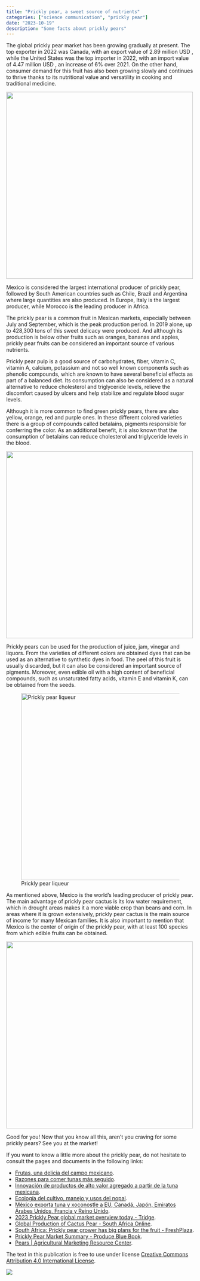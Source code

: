 ```yaml
---
title: "Prickly pear, a sweet source of nutrients"
categories: ["science communication", "prickly pear"]
date: "2023-10-19"
description: "Some facts about prickly pears"
---
```


The global prickly pear market has been growing gradually at present. The top exporter in 2022 was Canada, with an export value of 2.89 million USD , while the United States was the top importer in 2022, with an import value of 4.47 million USD , an increase of 6% over 2021. On the other hand, consumer demand for this fruit has also been growing slowly and continues to thrive thanks to its nutritional value and versatility in cooking and traditional medicine.

![](img/prickly_pear.jpg){fig-align="center" width="500"}

Mexico is considered the largest international producer of prickly pear, followed by South American countries such as Chile, Brazil and Argentina where large quantities are also produced. In Europe, Italy is the largest producer, while Morocco is the leading producer in Africa.

The prickly pear is a common fruit in Mexican markets, especially between July and September, which is the peak production period. In 2019 alone, up to 428,300 tons of this sweet delicacy were produced. And although its production is below other fruits such as oranges, bananas and apples, prickly pear fruits can be considered an important source of various nutrients.

Prickly pear pulp is a good source of carbohydrates, fiber, vitamin C, vitamin A, calcium, potassium and not so well known components such as phenolic compounds, which are known to have several beneficial effects as part of a balanced diet. Its consumption can also be considered as a natural alternative to reduce cholesterol and triglyceride levels, relieve the discomfort caused by ulcers and help stabilize and regulate blood sugar levels.

Although it is more common to find green prickly pears, there are also yellow, orange, red and purple ones. In these different colored varieties there is a group of compounds called betalains, pigments responsible for conferring the color. As an additional benefit, it is also known that the consumption of betalains can reduce cholesterol and triglyceride levels in the blood.

![](img/tunas_colores.png){fig-align="center" width="500"}

Prickly pears can be used for the production of juice, jam, vinegar and liquors. From the varieties of different colors are obtained dyes that can be used as an alternative to synthetic dyes in food. The peel of this fruit is usually discarded, but it can also be considered an important source of pigments. Moreover, even edible oil with a high content of beneficial compounds, such as unsaturated fatty acids, vitamin E and vitamin K, can be obtained from the seeds.

![Prickly pear liqueur](img/licor_tuna.webp){fig-align="center" width="500"}

As mentioned above, Mexico is the world's leading producer of prickly pear. The main advantage of prickly pear cactus is its low water requirement, which in drought areas makes it a more viable crop than beans and corn. In areas where it is grown extensively, prickly pear cactus is the main source of income for many Mexican families. It is also important to mention that Mexico is the center of origin of the prickly pear, with at least 100 species from which edible fruits can be obtained.

![](img/tuna_mexico.jpg){fig-align="center" width="500"}

Good for you! Now that you know all this, aren't you craving for some prickly pears? See you at the market!

If you want to know a little more about the prickly pear, do not hesitate to consult the pages and documents in the following links:

-   <a href="https://www.gob.mx/agricultura/es/articulos/frutas-una-delicia-del-campo-mexicano#:~:text=En%202020%2C%20la%20producci%C3%B3n%20nacional,%2C%20pl%C3%A1tano%2C%20aguacate%20y%20mango" target="_blank">Frutas, una delicia del campo mexicano</a>.
-   <a href="https://www.gob.mx/agricultura/articulos/razones-para-comer-tunas-mas-seguido" target="_blank">Razones para comer tunas más seguido</a>.
-   <a href="https://www.redalyc.org/pdf/141/14114743013.pdf" target="_blank">Innovación de productos de alto valor agregado a partir de la tuna mexicana</a>.
-   <a href="https://agroavances.com/img/publicacion_documentos/I7628ES.pdf" target="_blank">Ecología del cultivo, manejo y usos del nopal</a>.
-   <a href="https://cobertura360.mx/2021/08/03/negocios/mexico-exporta-tuna-y-xoconostle-a-eu-canada-japon-emiratos-arabes-unidos-francia-y-reino-unido/" target="_blank">México exporta tuna y xoconostle a EU, Canadá, Japón, Emiratos Árabes Unidos, Francia y Reino Unido</a>.
-   <a href="https://www.tridge.com/intelligences/prickly-pear" target="_blank">2023 Prickly Pear global market overview today - Tridge</a>.
-   <a href="https://southafrica.co.za/global-production-of-cactus-pear.html" target="_blank"> Global Production of Cactus Pear - South Africa Online</a>.
-   <a href="https://www.freshplaza.com/north-america/article/2188177/south-africa-prickly-pear-grower-has-big-plans-for-the-fruit/" target="_blank">South Africa: Prickly pear grower has big plans for the fruit - FreshPlaza</a>.
-   <a href="https://www.producebluebook.com/know-your-produce-commodity/prickly-pear/" target="_blank">Prickly Pear Market Summary - Produce Blue Book</a>.
-   <a href="https://www.agmrc.org/commodities-products/fruits/pears" target="_blank">Pears \| Agricultural Marketing Resource Center</a>.

The text in this publication is free to use under license [Creative Commons Attribution 4.0 International License](http://creativecommons.org/licenses/by/4.0/).

[![](https://i.creativecommons.org/l/by/4.0/88x31.png)](http://creativecommons.org/licenses/by/4.0/)
